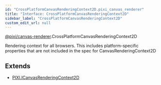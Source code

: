 ```yaml
---
id: "CrossPlatformCanvasRenderingContext2D.pixi_canvas_renderer"
title: "Interface: CrossPlatformCanvasRenderingContext2D"
sidebar_label: "CrossPlatformCanvasRenderingContext2D"
custom_edit_url: null
---
```



<div class="package-name">

[@pixi/canvas-renderer](../modules/pixi_canvas_renderer).CrossPlatformCanvasRenderingContext2D

</div>


Rendering context for all browsers. This includes platform-specific properties that are not included in the spec for CanvasRenderingContext2D



        



## Extends
- [PIXI.ICanvasRenderingContext2D](../interfaces/PIXI.ICanvasRenderingContext2D.pixi_settings)




  
